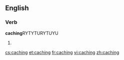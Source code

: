 ==English==

===Verb===
'''caching'''RYTYTURYTUYU

# {{present participle of|cache}}

[[cs:caching]]
[[et:caching]]
[[fr:caching]]
[[vi:caching]]
[[zh:caching]]